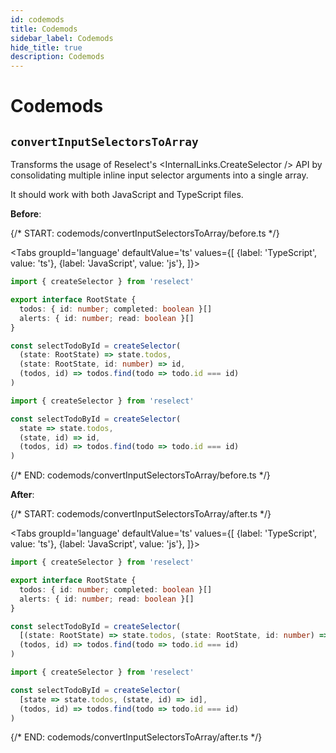 ```yaml
---
id: codemods
title: Codemods
sidebar_label: Codemods
hide_title: true
description: Codemods
---
```



# Codemods

## `convertInputSelectorsToArray`

Transforms the usage of Reselect's <InternalLinks.CreateSelector /> API by consolidating multiple inline input selector arguments into a single array.

It should work with both JavaScript and TypeScript files.

**Before**:

{/* START: codemods/convertInputSelectorsToArray/before.ts */}

<Tabs
  groupId='language'
  defaultValue='ts'
  values={[
    {label: 'TypeScript', value: 'ts'},
    {label: 'JavaScript', value: 'js'},
  ]}>
  <TabItem value='ts'>

```ts title="codemods/convertInputSelectorsToArray/before.ts"
import { createSelector } from 'reselect'

export interface RootState {
  todos: { id: number; completed: boolean }[]
  alerts: { id: number; read: boolean }[]
}

const selectTodoById = createSelector(
  (state: RootState) => state.todos,
  (state: RootState, id: number) => id,
  (todos, id) => todos.find(todo => todo.id === id)
)
```

  </TabItem>
  <TabItem value='js'>

```js title="codemods/convertInputSelectorsToArray/before.js"
import { createSelector } from 'reselect'

const selectTodoById = createSelector(
  state => state.todos,
  (state, id) => id,
  (todos, id) => todos.find(todo => todo.id === id)
)
```

  </TabItem>
</Tabs>

{/* END: codemods/convertInputSelectorsToArray/before.ts */}

**After**:

{/* START: codemods/convertInputSelectorsToArray/after.ts */}

<Tabs
  groupId='language'
  defaultValue='ts'
  values={[
    {label: 'TypeScript', value: 'ts'},
    {label: 'JavaScript', value: 'js'},
  ]}>
  <TabItem value='ts'>

```ts title="codemods/convertInputSelectorsToArray/after.ts"
import { createSelector } from 'reselect'

export interface RootState {
  todos: { id: number; completed: boolean }[]
  alerts: { id: number; read: boolean }[]
}

const selectTodoById = createSelector(
  [(state: RootState) => state.todos, (state: RootState, id: number) => id],
  (todos, id) => todos.find(todo => todo.id === id)
)
```

  </TabItem>
  <TabItem value='js'>

```js title="codemods/convertInputSelectorsToArray/after.js"
import { createSelector } from 'reselect'

const selectTodoById = createSelector(
  [state => state.todos, (state, id) => id],
  (todos, id) => todos.find(todo => todo.id === id)
)
```

  </TabItem>
</Tabs>

{/* END: codemods/convertInputSelectorsToArray/after.ts */}
